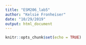 ```yaml
---
title: "ESM206_lab5"
author: "Kelsie Fronheiser"
date: "10/29/2019"
output: html_document
---
```


```r
knitr::opts_chunk$set(echo = TRUE)
```

